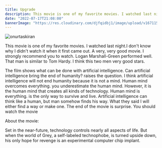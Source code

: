 ```yaml
---
title: Upgrade
description: This movie is one of my favorite movies. I watched last night.I don't know why I didn't watch it when it first came out. A very, very good movie.  
date: "2022-07-17T21:08:00"
bannerImage: "https://res.cloudinary.com/djfqidbj1/image/upload/v1671153972/f89fjkoqp2apfdwophta.jpg"
---
```



<img className="w-full rounded-xl" src="https://res.cloudinary.com/djfqidbj1/image/upload/v1671153972/f89fjkoqp2apfdwophta.jpg" alt="onurtaskiran" />

This movie is one of my favorite movies. I watched last night.I don't know why I didn't watch it when it first came out. A very, very good movie. I strongly recommend you to watch. Logan Marshall-Green performed well. That man is similar to Tom Hardy. I think this two men very good stars.

The film shows what can be done with artificial intelligence. Can artificial intelligence bring the end of humanity? raises the question. I think artificial intelligence will not end humanity because it is not a mind. Human mind overcomes everything. you underestimate the human mind. However, it is the human mind that creates all kinds of technology. Human mind is everything. is the only way to survive and live. Artificial intelligence can think like a human, but man somehow finds his way. What they said I will either find a way or make one. The end of the movie is surprise. You should watch the movie

About the movie:

Set in the near-future, technology controls nearly all aspects of life. But when the world of Grey, a self-labeled technophobe, is turned upside down, his only hope for revenge is an experimental computer chip implant.